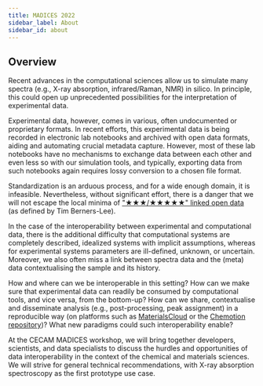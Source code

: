 ```yaml
---
title: MADICES 2022
sidebar_label: About
sidebar_id: about
---
```


## Overview

Recent advances in the computational sciences allow us to simulate many spectra (e.g., X-ray absorption, infrared/Raman, NMR) in silico. In principle, this could open up unprecedented possibilities for the interpretation of experimental data.

Experimental data, however, comes in various, often undocumented or proprietary formats. In recent efforts, this experimental data is being recorded in electronic lab notebooks and archived with open data formats, aiding and automating crucial metadata capture. However, most of these lab notebooks have no mechanisms to exchange data between each other and even less so with our simulation tools, and typically, exporting data from such notebooks again requires lossy conversion to a chosen file format.

Standardization is an arduous process, and for a wide enough domain, it is infeasible. Nevertheless, without significant effort, there is a danger that we will not escape the local minima of ["★★★/★★★★★" linked open data](https://www.w3.org/DesignIssues/LinkedData.html) (as defined by Tim Berners-Lee).

In the case of the interoperability between experimental and computational data, there is the additional difficulty that computational systems are completely described, idealized systems with implicit assumptions, whereas for experimental systems parameters are ill-defined, unknown, or uncertain. Moreover, we also often miss a link between spectra data and the (meta) data contextualising the sample and its history.

How and where can we be interoperable in this setting? How can we make sure that experimental data can readily be consumed by computational tools, and vice versa, from the bottom-up? How can we share, contextualise and disseminate analysis (e.g., post-processing, peak assignment) in a reproducible way (on
platforms such as [MaterialsCloud](https://www.materialscloud.org/) or the [Chemotion repository](https://www.chemotion-repository.net/welcome))? What new paradigms could such interoperability enable?

At the CECAM MADICES workshop, we will bring together developers, scientists, and data specialists to discuss the hurdles and opportunities of data interoperability in the context of the chemical and materials sciences. We will strive for general technical recommendations, with X-ray absorption spectroscopy as the first prototype use case.
